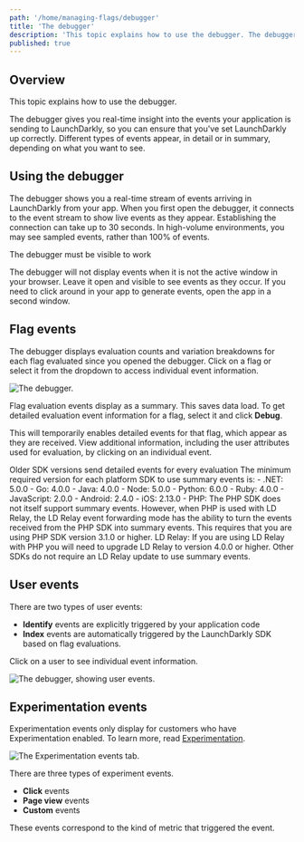 ```yaml
---
path: '/home/managing-flags/debugger'
title: 'The debugger'
description: 'This topic explains how to use the debugger. The debugger gives you real-time insight into the events your application is sending to LaunchDarkly. Different types of events appear depending on what you want to see.'
published: true
---
```


## Overview

This topic explains how to use the debugger.

The debugger gives you real-time insight into the events your application is sending to LaunchDarkly, so you can ensure that you've set LaunchDarkly up correctly. Different types of events appear, in detail or in summary, depending on what you want to see.

## Using the debugger

The debugger shows you a real-time stream of events arriving in LaunchDarkly from your app. When you first open the debugger, it connects to the event stream to show live events as they appear. Establishing the connection can take up to 30 seconds. In high-volume environments, you may see sampled events, rather than 100% of events.

<Callout intent="info">
  <CalloutTitle>The debugger must be visible to work</CalloutTitle>
  <CalloutDescription>
    
The debugger will not display events when it is not the active window in your browser. Leave it open and visible to see events as they occur. If you need to click around in your app to generate events, open the app in a second window.
    
  </CalloutDescription>
</Callout>

## Flag events

The debugger displays evaluation counts and variation breakdowns for each flag evaluated since you opened the debugger. Click on a flag or select it from the dropdown to access individual event information.

![The debugger.](../../images/debugger-flag-events.png)

Flag evaluation events display as a summary. This saves data load. To get detailed evaluation event information for a flag, select it and click **Debug**.

This will temporarily enables detailed events for that flag, which appear as they are received. View additional information, including the user attributes used for evaluation, by clicking on an individual event.

<Callout intent="alert">
<CalloutTitle>Older SDK versions send detailed events for every evaluation</CalloutTitle>
<CalloutDescription>
The minimum required version for each platform SDK to use summary events is:
- .NET: 5.0.0
- Go: 4.0.0
- Java: 4.0.0
- Node: 5.0.0
- Python: 6.0.0
- Ruby: 4.0.0
- JavaScript: 2.0.0
- Android: 2.4.0
- iOS: 2.13.0
- PHP: The PHP SDK does not itself support summary events. However, when PHP is used with LD Relay, the LD Relay event forwarding mode has the ability to turn the events received from the PHP SDK into summary events. This requires that you are using PHP SDK version 3.1.0 or higher. LD Relay: If you are using LD Relay with PHP you will need to upgrade LD Relay to version 4.0.0 or higher. Other SDKs do not require an LD Relay update to use summary events.
</CalloutDescription>
</Callout>

## User events

There are two types of user events:

- **Identify** events are explicitly triggered by your application code
- **Index** events are automatically triggered by the LaunchDarkly SDK based on flag evaluations.

Click on a user to see individual event information.

![The debugger, showing user events.](../../images/debugger-user-events.png)

## Experimentation events

Experimentation events only display for customers who have Experimentation enabled. To learn more, read [Experimentation](/home/experimentation).

![The Experimentation events tab.](../../images/debugger-experimentation-events.png)

There are three types of experiment events.

- **Click** events
- **Page view** events
- **Custom** events

These events correspond to the kind of metric that triggered the event.
